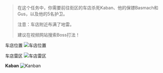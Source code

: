 > 在这个任务中，你需要前往街区的车店杀死Kaban、他的保镖Basmach和Gus，以及他的5名护卫。
>
> <font className="text-red">注意：车店附近布满了地雷。</font>
>
> 建议在视频网站搜索Boss打法！

车店位置
![车店位置](/tarkov/images/guides/the-huntsman-path-big-game/80b24871-49a7-45e4-a229-e33b9503e5fd.webp "车店位置")

车店雷区
![车店雷区](/tarkov/images/guides/the-huntsman-path-big-game/streets-of-tarkov-lexos-minefield.webp "车店雷区")

**Kaban**
![Kanban](/tarkov/images/guides/the-huntsman-path-big-game/kaban.webp "Kaban")
